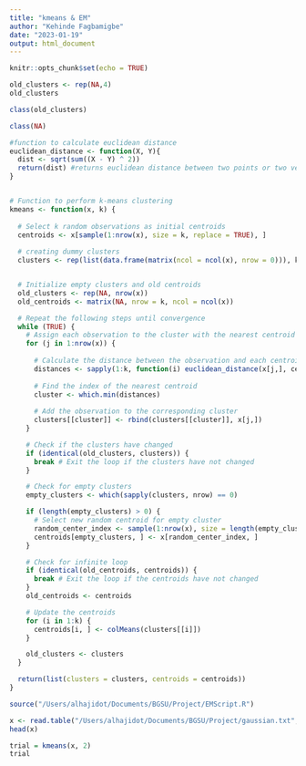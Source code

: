 ```yaml
---
title: "kmeans & EM"
author: "Kehinde Fagbamigbe"
date: "2023-01-19"
output: html_document
---
```


```r
knitr::opts_chunk$set(echo = TRUE)
```


```r
old_clusters <- rep(NA,4)
old_clusters
```

```r
class(old_clusters)
```

```r
class(NA)
```


```r


#function to calculate euclidean distance
euclidean_distance <- function(X, Y){
  dist <- sqrt(sum((X - Y) ^ 2))
  return(dist) #returns euclidean distance between two points or two vectors
}


# Function to perform k-means clustering
kmeans <- function(x, k) {
  
  # Select k random observations as initial centroids
  centroids <- x[sample(1:nrow(x), size = k, replace = TRUE), ]
  
  # creating dummy clusters
  clusters <- rep(list(data.frame(matrix(ncol = ncol(x), nrow = 0))), k)


  # Initialize empty clusters and old centroids
  old_clusters <- rep(NA, nrow(x))
  old_centroids <- matrix(NA, nrow = k, ncol = ncol(x))

  # Repeat the following steps until convergence
  while (TRUE) {
    # Assign each observation to the cluster with the nearest centroid
    for (j in 1:nrow(x)) {
      
      # Calculate the distance between the observation and each centroid
      distances <- sapply(1:k, function(i) euclidean_distance(x[j,], centroids[i,]))
      
      # Find the index of the nearest centroid
      cluster <- which.min(distances)
      
      # Add the observation to the corresponding cluster
      clusters[[cluster]] <- rbind(clusters[[cluster]], x[j,])
    }

    # Check if the clusters have changed
    if (identical(old_clusters, clusters)) { 
      break # Exit the loop if the clusters have not changed
    }

    # Check for empty clusters
    empty_clusters <- which(sapply(clusters, nrow) == 0)

    if (length(empty_clusters) > 0) {
      # Select new random centroid for empty cluster
      random_center_index <- sample(1:nrow(x), size = length(empty_clusters), replace = TRUE)
      centroids[empty_clusters, ] <- x[random_center_index, ]
    }

    # Check for infinite loop
    if (identical(old_centroids, centroids)) {
      break # Exit the loop if the centroids have not changed
    }
    old_centroids <- centroids

    # Update the centroids
    for (i in 1:k) {
      centroids[i, ] <- colMeans(clusters[[i]])
    }

    old_clusters <- clusters
  }

  return(list(clusters = clusters, centroids = centroids))
}

```


```r
source("/Users/alhajidot/Documents/BGSU/Project/EMScript.R")
```


```r
x <- read.table("/Users/alhajidot/Documents/BGSU/Project/gaussian.txt", quote="\"", comment.char="")
head(x)
```


```r
trial = kmeans(x, 2)
trial
```



